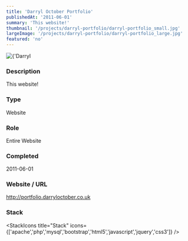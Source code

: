 ```yaml
---
title: 'Darryl October Portfolio'
publishedAt: '2011-06-01'
summary: 'This website!'
thumbnail: '/projects/darryl-portfolio/darryl-portfolio_small.jpg'
largeImage: '/projects/darryl-portfolio/darryl-portfolio_large.jpg'
featured: 'no'
---
```


<div className="relative w-full h-[400px] sm:h-[600px] md:h-[760px] lg:h-[920px]">
  <Image
    alt={'Darryl October Portfolio'}
    src={'/projects/darryl-portfolio/darryl-portfolio.jpg'}
    sizes="(max-width: 640px) 100%, 100%"
    fill={true}
    priority
    style={{
      objectFit: 'contain'
    }}
  />
</div>

### Description

This website!


### Type

Website

### Role

Entire Website

### Completed
2011-06-01

### Website / URL
http://portfolio.darryloctober.co.uk


### Stack

<StackIcons
  title="Stack"
  icons={['apache','php','mysql','bootstrap','html5','javascript','jquery','css3']}
  />
